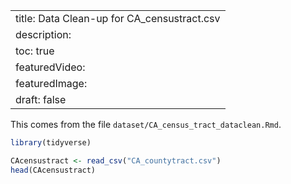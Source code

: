 --
title: Data Clean-up for CA_censustract.csv
description:
toc: true
featuredVideo:
featuredImage: 
draft: false
--

This comes from the file `dataset/CA_census_tract_dataclean.Rmd`.



```r
library(tidyverse)
```



```r
CAcensustract <- read_csv("CA_countytract.csv")
head(CAcensustract)
```




